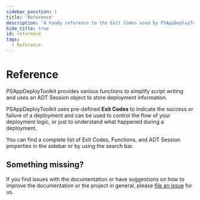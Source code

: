 ```yaml
---
sidebar_position: 1
title: 'Reference'
description: 'A handy reference to the Exit Codes used by PSAppDeployToolkit, as well as the Variables and Functions made available for you to use.'
hide_title: true
id: reference
tags:
  - Reference
---
```


# Reference

PSAppDeployToolkit provides various functions to simplify script writing and uses an ADT Session object to store deployment information.

PSAppDeployToolkit uses pre-defined **Exit Codes** to indicate the success or failure of a deployment and can be used to control the flow of your deployment logic, or just to understand what happened during a deployment.

You can find a complete list of Exit Codes, Functions, and ADT Session properties in the sidebar or by using the search bar.

## Something missing?

If you find issues with the documentation or have suggestions on how to improve the documentation or the project in general, please [file an issue](https://github.com/PSAppDeployToolkit/PSAppDeployToolkit/issues) for us.
